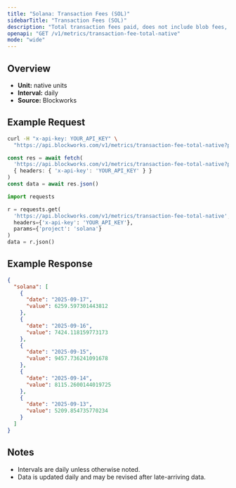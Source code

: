 ```yaml
---
title: "Solana: Transaction Fees (SOL)"
sidebarTitle: "Transaction Fees (SOL)"
description: "Total transaction fees paid, does not include blob fees, out-of-protocol tips, or additional sources of revenue"
openapi: "GET /v1/metrics/transaction-fee-total-native"
mode: "wide"
---
```


## Overview

- **Unit:** native units
- **Interval:** daily
- **Source:** Blockworks

## Example Request

<CodeGroup>

```bash cURL
curl -H "x-api-key: YOUR_API_KEY" \
  "https://api.blockworks.com/v1/metrics/transaction-fee-total-native?project=solana"
```

```typescript TypeScript
const res = await fetch(
  'https://api.blockworks.com/v1/metrics/transaction-fee-total-native?project=solana',
  { headers: { 'x-api-key': 'YOUR_API_KEY' } }
)
const data = await res.json()
```

```python Python
import requests

r = requests.get(
  'https://api.blockworks.com/v1/metrics/transaction-fee-total-native',
  headers={'x-api-key': 'YOUR_API_KEY'},
  params={'project': 'solana'}
)
data = r.json()
```

</CodeGroup>

## Example Response

```json
{
  "solana": [
    {
      "date": "2025-09-17",
      "value": 6259.597301443812
    },
    {
      "date": "2025-09-16",
      "value": 7424.118159773173
    },
    {
      "date": "2025-09-15",
      "value": 9457.736241091678
    },
    {
      "date": "2025-09-14",
      "value": 8115.2600144019725
    },
    {
      "date": "2025-09-13",
      "value": 5209.854735770234
    }
  ]
}
```

## Notes
- Intervals are daily unless otherwise noted.
- Data is updated daily and may be revised after late-arriving data.